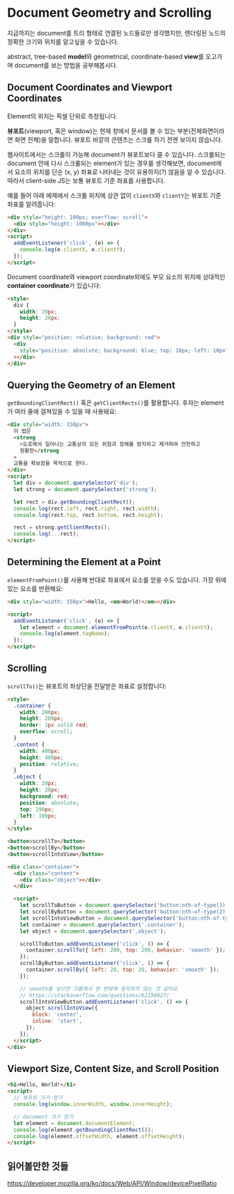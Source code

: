 # Document Geometry and Scrolling

지금까지는 document를 트리 형태로 연결된 노드들로만 생각했지만, 렌더링된 노드의
정확한 크기와 위치를 알고싶을 수 있습니다.

abstract, tree-based **model**와 geometrical, coordinate-based **view**를
오고가며 document를 보는 방법을 공부해봅시다.

## Document Coordinates and Viewport Coordinates

Element의 위치는 픽셀 단위로 측정됩니다.

**뷰포트**(viewport, 혹은 window)는 현재 창에서 문서를 볼 수 있는
부분(전체화면이라면 화면 전체)을 말합니다. 뷰포트 바깥의 콘텐츠는 스크롤 하기
전엔 보이지 않습니다.

웹사이트에서는 스크롤이 가능해 document가 뷰포트보다 클 수 있습니다. 스크롤되는
document 안에 다시 스크롤되는 element가 있는 경우를 생각해보면, document에서
요소의 위치를 단순 (x, y) 좌표로 나타내는 것이 유용하지(?) 않음을 알 수
있습니다. 따라서 client-side JS는 보통 뷰포트 기준 좌표를 사용합니다.

예를 들어 아래 에제에서 스크롤 위치에 상관 없이 `clientX`와 `clientY`는 뷰포트
기준 좌표를 알려줍니다:

```html
<div style="height: 100px; overflow: scroll">
  <div style="height: 1000px"></div>
</div>
<script>
  addEventListener('click', (e) => {
    console.log(e.clientX, e.clientY);
  });
</script>
```

Document coordinate와 viewport coordinate외에도 부모 요소의 위치에 상대적인
**container coordinate**가 있습니다:

```html
<style>
  div {
    width: 20px;
    height: 20px;
  }
</style>
<div style="position: relative; background: red">
  <div
    style="position: absolute; background: blue; top: 10px; left: 10px"
  ></div>
</div>
```

## Querying the Geometry of an Element

`getBoundingClientRect()` 혹은 `getClientRects()`를 활용합니다. 후자는 element가
여러 줄에 걸쳐있을 수 있을 때 사용돼요:

```html
<div style="width: 150px">
  이 법은
  <strong
    >도로에서 일어나는 교통상의 모든 위험과 장해를 방지하고 제거하여 안전하고
    원활한</strong
  >
  교통을 확보함을 목적으로 한다.
</div>
<script>
  let div = document.querySelector('div');
  let strong = document.querySelector('strong');

  let rect = div.getBoundingClientRect();
  console.log(rect.left, rect.right, rect.width);
  console.log(rect.top, rect.bottom, rect.height);

  rect = strong.getClientRects();
  console.log(...rect);
</script>
```

## Determining the Element at a Point

`elementFromPoint()`를 사용해 반대로 좌표에서 요소를 얻을 수도 있습니다. 가장
위에 있는 요소를 반환해요:

```html
<div style="width: 150px">Hello, <em>World!</em></div>

<script>
  addEventListener('click', (e) => {
    let element = document.elementFromPoint(e.clientX, e.clientY);
    console.log(element.tagName);
  });
</script>
```

## Scrolling

`scrollTo()`는 뷰포트의 좌상단을 전달받은 좌표로 설정합니다:

```html
<style>
  .container {
    width: 200px;
    height: 200px;
    border: 1px solid red;
    overflow: scroll;
  }
  .content {
    width: 400px;
    height: 400px;
    position: relative;
  }
  .object {
    width: 20px;
    height: 20px;
    background: red;
    position: absolute;
    top: 190px;
    left: 190px;
  }
</style>

<button>scrollTo</button>
<button>scrollBy</button>
<button>scrollIntoView</button>

<div class="container">
  <div class="content">
    <div class="object"></div>
  </div>

  <script>
    let scrollToButton = document.querySelector('button:nth-of-type(1)');
    let scrollByButton = document.querySelector('button:nth-of-type(2)');
    let scrollIntoViewButton = document.querySelector('button:nth-of-type(3)');
    let container = document.querySelector('.container');
    let object = document.querySelector('.object');

    scrollToButton.addEventListener('click', () => {
      container.scrollTo({ left: 200, top: 200, behavior: 'smooth' });
    });
    scrollByButton.addEventListener('click', () => {
      container.scrollBy({ left: 20, top: 20, behavior: 'smooth' });
    });

    // smooth를 넣으면 크롬에서 한 번밖에 동작하지 않는 것 같아요
    // https://stackoverflow.com/questions/62150827/
    scrollIntoViewButton.addEventListener('click', () => {
      object.scrollIntoView({
        block: 'center',
        inline: 'start',
      });
    });
  </script>
</div>
```

## Viewport Size, Content Size, and Scroll Position

```html
<h1>Hello, World!</h1>
<script>
  // 뷰포트 크기 얻기
  console.log(window.innerWidth, window.innerHeight);

  // document 크기 얻기
  let element = document.documentElement;
  console.log(element.getBoundingClientRect());
  console.log(element.offsetWidth, element.offsetHeight);
</script>
```

## 읽어볼만한 것들

https://developer.mozilla.org/ko/docs/Web/API/Window/devicePixelRatio
